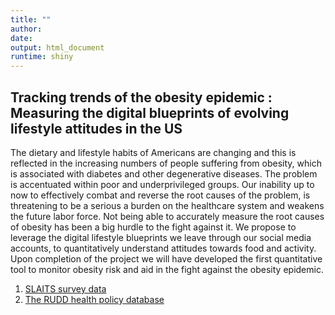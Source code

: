 ```yaml
---
title: ""
author: 
date: 
output: html_document
runtime: shiny
---
```

## Tracking trends of the obesity epidemic :  Measuring the digital blueprints of evolving lifestyle attitudes in the US

The dietary and lifestyle habits of Americans are changing and this is reflected in the increasing numbers of people suffering from obesity, which is associated with diabetes and other degenerative diseases. The problem is accentuated within poor and underprivileged groups. Our inability up to now to effectively combat and reverse the root causes of the problem, is threatening to be a serious a burden on the healthcare system and weakens the future labor force. Not being able to accurately measure the root causes of obesity has been a big hurdle to the fight against it. We propose to leverage the digital lifestyle blueprints we leave through our social media accounts, to quantitatively understand attitudes towards food and activity. Upon completion of the project we will have developed the first quantitative tool to monitor obesity risk and aid in the fight against the obesity epidemic. 

1. [SLAITS survey data](https://rdna.shinyapps.io/SLAITS/)
2. [The RUDD health policy database]( https://rdna.shinyapps.io/Health/)


